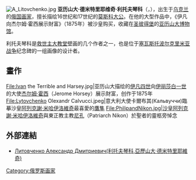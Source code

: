 [[File:A_Litovchenko.jpg|thumb]]
'''亚历山大·德米特里耶维奇·利托夫琴科'''（{{lang|ru|Александр Дмитриевич Литовченко}}，{{bd|1835年||1890年|6月28日}}），出生于[[乌克兰|乌克兰]]的[[俄国|俄国]][[画家|画家]]，擅长描绘16世纪和17世纪的[[莫斯科大公|莫斯科大公]]。在他的大型作品中，《伊凡向杰尔姆·霍西展示財富》（1875年）被沙皇购买，收藏在[[圣彼得堡|圣彼得堡]]的[[俄罗斯博物馆|亚历山大博物馆]]。

利托夫琴科是[[救世主大教堂_(莫斯科)|救世主大教堂]]壁画的几个作者之一，也是位于[[塞瓦斯托波尔|塞瓦斯托波尔]][[克里米亚战争|克里米亚战争]]纪念碑的一组画像的设计者。

==畫作==
<gallery>
File:Ivan the Terrible and Harsey.jpg|亚历山大描绘的[[伊凡四世|伊凡四世]]向[[伊丽莎白一世_(英格兰)|伊丽莎白一世]]的大使[[杰尔姆·霍西|杰尔姆·霍西]]（Jerome Horsey）展示財富，创作于1875年
File:Lytovchenko Olexandr Calvucci.jpeg|意大利大使卡爾布其(Кальвуччи)臨摹沙皇[[阿列克謝·米哈伊洛維奇|阿列克謝·米哈伊洛維奇]]最喜愛的[[隼屬|鷹隼]]
File:PhilipandNikon.jpg|沙皇[[阿列克謝·米哈伊洛維奇|阿列克謝·米哈伊洛維奇]]與東正教主教[[尼孔|尼孔]]（Patriarch Nikon）於聖者{{tsl|en|Philip II, Metropolitan of Moscow||菲利浦}}的靈柩旁悼念
</gallery>

==外部連結==
{{Commonscat|Alexander Litovchenko}}
* {{ru}}[https://web.archive.org/web/20080528184135/http://www.art-catalog.ru/artist.php?id_artist=122 Литовченко Александр Дмитриевич(利托夫琴科,亞歷山大·德米特里耶維奇)]
{{Authority control}}
{{Russia-artist-stub}}
[[Category:俄罗斯画家|Category:俄罗斯画家]]